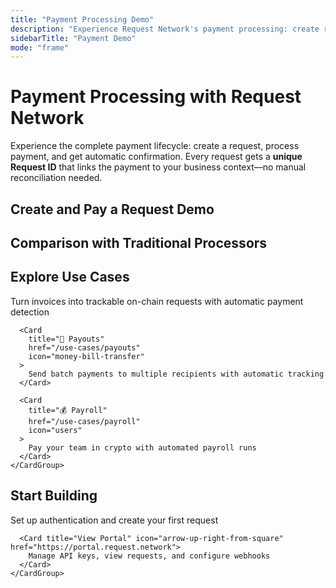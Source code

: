 ```yaml
---
title: "Payment Processing Demo"
description: "Experience Request Network's payment processing: create requests, process payments, and see how we compare to traditional processors."
sidebarTitle: "Payment Demo"
mode: "frame"
---
```



<div style={{ padding: '2rem', maxWidth: '1400px', margin: '0 auto' }}>
  <div style={{ marginBottom: '2rem' }}>
    <h1 className="text-zinc-950 dark:text-white" style={{ fontSize: '2.5rem', fontWeight: 'bold', marginBottom: '1rem' }}>Payment Processing with Request Network</h1>
    <p style={{ fontSize: '1.125rem', color: 'var(--text-secondary)', lineHeight: '1.75' }}>
      Experience the complete payment lifecycle: create a request, process payment, and get automatic confirmation. Every request gets a <strong className="text-zinc-950 dark:text-white">unique Request ID</strong> that links the payment to your business context—no manual reconciliation needed.
    </p>
  </div>

  <h2 className="text-zinc-950 dark:text-white" style={{ fontSize: '1.75rem', fontWeight: 'bold', marginTop: '3rem', marginBottom: '2rem' }}>
    Create and Pay a Request Demo
  </h2>

  <div style={{ marginBottom: '4rem' }}>
    <DemoContainer>
      <RequestLifecycleDemo />
    </DemoContainer>
  </div>

  <h2 className="text-zinc-950 dark:text-white" style={{ fontSize: '1.75rem', fontWeight: 'bold', marginTop: '3rem', marginBottom: '2rem' }}>
    Comparison with Traditional Processors
  </h2>

  <div style={{ marginBottom: '4rem' }}>
    <DemoContainer>
      <PaymentProcessorQA />
    </DemoContainer>
  </div>

  <h2 className="text-zinc-950 dark:text-white" style={{ fontSize: '1.75rem', fontWeight: 'bold', marginTop: '3rem', marginBottom: '2rem' }}>Explore Use Cases</h2>
  
  <div style={{ marginBottom: '0.5rem' }}>
    <CardGroup cols={3}>
      <Card 
        title="📄 Invoicing" 
        href="/use-cases/invoicing"
        icon="file-invoice"
      >
        Turn invoices into trackable on-chain requests with automatic payment detection
      </Card>
      
      <Card 
        title="💸 Payouts" 
        href="/use-cases/payouts"
        icon="money-bill-transfer"
      >
        Send batch payments to multiple recipients with automatic tracking
      </Card>

      <Card 
        title="💰 Payroll" 
        href="/use-cases/payroll"
        icon="users"
      >
        Pay your team in crypto with automated payroll runs
      </Card>
    </CardGroup>
  </div>

  <h2 className="text-zinc-950 dark:text-white" style={{ fontSize: '1.75rem', fontWeight: 'bold', marginTop: '3rem', marginBottom: '2rem' }}>Start Building</h2>
  
  <div style={{ marginBottom: '3rem' }}>
    <CardGroup cols={2}>
      <Card title="Get Started with the API" icon="rocket" href="/api-setup/getting-started">
        Set up authentication and create your first request
      </Card>
      
      <Card title="View Portal" icon="arrow-up-right-from-square" href="https://portal.request.network">
        Manage API keys, view requests, and configure webhooks
      </Card>
    </CardGroup>
  </div>
</div>
